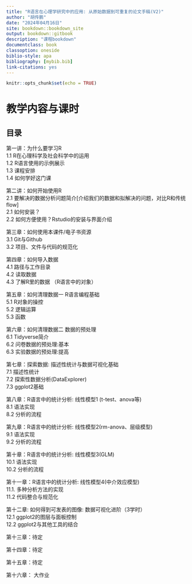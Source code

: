 ```yaml
---
title: "R语言在心理学研究中的应用: 从原始数据到可重复的论文手稿(V2)"
author: "胡传鹏"
date: "2024年04月16日"
site: bookdown::bookdown_site
output: bookdown::gitbook
description: "课程bookdown"
documentclass: book
classoption: oneside
biblio-style: apa
bibliography: [mybib.bib]
link-citations: yes
---
```


```r
knitr::opts_chunk$set(echo = TRUE)
```

# 教学内容与课时{#0-index}

## 目录

第一讲：为什么要学习R\
1.1 R在心理科学及社会科学中的运用\
1.2 R语言使用的示例展示\
1.3 课程安排\
1.4 如何学好这门课\

第二讲：如何开始使用R\
2.1 要解决的数据分析问题简介[介绍我们的数据和拟解决的问题，对比R和传统flow]\
2.1 如何安装？\
2.2 如何方便使用？Rstudio的安装与界面介绍\

第三章：如何使用本课件/电子书资源\
3.1 Git与Github\
3.2 项目、文件与代码的规范化\

第四章：如何导入数据\
4.1 路径与工作目录\
4.2 读取数据\
4.3 了解R里的数据 （R语言中的对象）\

第五章：如何清理数据一 R语言编程基础 \
5.1 R对象的操控\
5.2 逻辑运算\
5.3 函数\

第六章：如何清理数据二 数据的预处理 \
6.1 Tidyverse简介\
6.2 问卷数据的预处理:基本 \
6.3 实验数据的预处理:提高 \

第七章：探索数据: 描述性统计与数据可视化基础\
7.1 描述性统计\
7.2 探索性数据分析(DataExplorer)\
7.3 ggplot2基础\

第八章：R语言中的统计分析: 线性模型1 (t-test、anova等) \
8.1 语法实现\
8.2 分析的流程\

第九章：R语言中的统计分析: 线性模型2(rm-anova、层级模型)\
9.1 语法实现\
9.2 分析的流程\

第十章：R语言中的统计分析: 线性模型3(GLM)\
10.1 语法实现\
10.2 分析的流程\

第十一章：R语言中的统计分析: 线性模型4(中介效应模型)\
11.1. 多种分析方法的实现\
11.2 代码整合与规范化\

第十二章: 如何得到可发表的图像: 数据可视化进阶（3学时）\
12.1 ggplot2的图层与面板控制\
12.2 ggplot2与其他工具的结合\

第十三章：待定 \

第十四章：待定 \

第十五章：待定 \

第十六章： 大作业\
